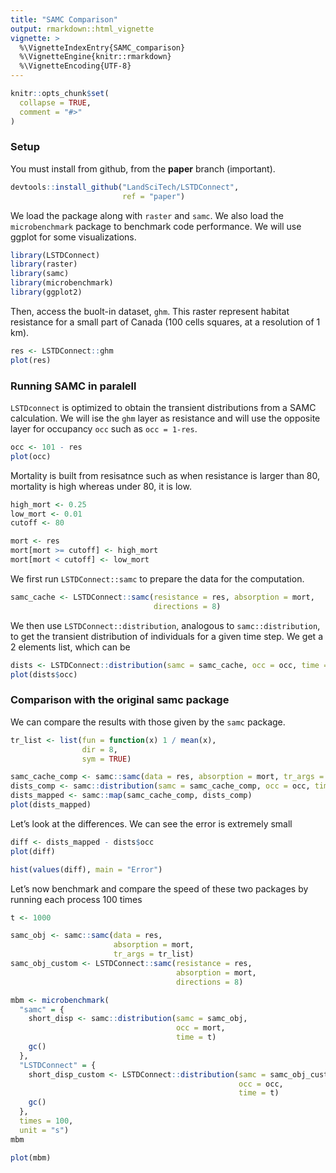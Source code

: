 ```yaml
---
title: "SAMC Comparison"
output: rmarkdown::html_vignette
vignette: >
  %\VignetteIndexEntry{SAMC_comparison}
  %\VignetteEngine{knitr::rmarkdown}
  %\VignetteEncoding{UTF-8}
---
```


```r
knitr::opts_chunk$set(
  collapse = TRUE,
  comment = "#>"
)
```

### Setup

You must install from github, from the **paper** branch (important). 

```r
devtools::install_github("LandSciTech/LSTDConnect", 
                         ref = "paper")
```

We load the package along with `raster` and `samc`. We also load the `microbenchmark` package to benchmark code performance. We will use ggplot for some visualizations.

```r
library(LSTDConnect)
library(raster)
library(samc)
library(microbenchmark)
library(ggplot2)
```

Then, access the buolt-in dataset, `ghm`. This raster represent habitat resistance for a small part of Canada (100 cells squares, at a resolution of 1 km).

```r
res <- LSTDConnect::ghm
plot(res)
```

### Running SAMC in paralell

`LSTDconnect` is optimized to obtain the transient distributions from a SAMC calculation. We will ise the `ghm` layer as resistance and will use the opposite layer for occupancy `occ` such as `occ = 1-res`.

```r
occ <- 101 - res
plot(occ)
```

Mortality is built from resisatnce such as when resistance is larger than 80, mortality is high whereas under 80, it is low.

```r
high_mort <- 0.25
low_mort <- 0.01
cutoff <- 80

mort <- res
mort[mort >= cutoff] <- high_mort
mort[mort < cutoff] <- low_mort
```

We first run `LSTDConnect::samc` to prepare the data for the computation.

```r
samc_cache <- LSTDConnect::samc(resistance = res, absorption = mort, 
                                directions = 8)
```

We then use `LSTDConnect::distribution`, analogous to `samc::distribution`, to get the transient distribution of individuals for a given time step. We get a 2 elements list, which can be 

```r
dists <- LSTDConnect::distribution(samc = samc_cache, occ = occ, time = 1000)
plot(dists$occ)
```

### Comparison with the original samc package

We can compare the results with those given by the `samc` package.

```r
tr_list <- list(fun = function(x) 1 / mean(x),
                dir = 8, 
                sym = TRUE)

samc_cache_comp <- samc::samc(data = res, absorption = mort, tr_args = tr_list)
dists_comp <- samc::distribution(samc = samc_cache_comp, occ = occ, time = 1000)
dists_mapped <- samc::map(samc_cache_comp, dists_comp)
plot(dists_mapped)
```

Let's look at the differences. We can see the error is extremely small

```r
diff <- dists_mapped - dists$occ
plot(diff)
```

```r
hist(values(diff), main = "Error")
```

Let's now benchmark and compare the speed of these two packages by running each process 100 times

```r
t <- 1000

samc_obj <- samc::samc(data = res,
                       absorption = mort,
                       tr_args = tr_list)  
samc_obj_custom <- LSTDConnect::samc(resistance = res, 
                                     absorption = mort, 
                                     directions = 8)

mbm <- microbenchmark(
  "samc" = {
    short_disp <- samc::distribution(samc = samc_obj,
                                     occ = mort,
                                     time = t)
    gc()
  },
  "LSTDConnect" = {
    short_disp_custom <- LSTDConnect::distribution(samc = samc_obj_custom,
                                                   occ = occ, 
                                                   time = t)
    gc()
  },
  times = 100,
  unit = "s") 
mbm
```

```r
plot(mbm)
```

